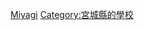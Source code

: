{{日本行政區劃分類導航|的大學}}
{{Commonscat|Universities and colleges in Miyagi prefecture}}

[[Category:日本各都道府縣的大學|Miyagi]]
[[Category:宮城縣的學校|Category:宮城縣的學校]]